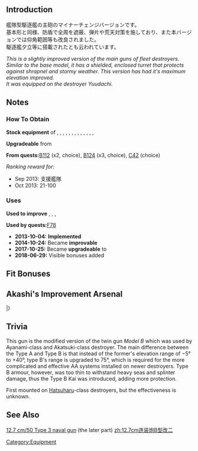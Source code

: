 {{EquipmentInfo|63}}


==Introduction==
艦隊型駆逐艦の主砲のマイナーチェンジバージョンです。<br>
基本形と同様、防盾で全周を遮蔽、弾片や荒天対策を施しており、また本バージョンでは仰角範囲等も改良されました。<br>
駆逐艦夕立等に搭載されたとも云われています。

''This is a slightly improved version of the main guns of fleet destroyers.''<br>
''Similar to the base model, it has a shielded, enclosed turret that protects against shrapnel and stormy weather. This version has had it's maximum elevation improved.<br>''
''It was equipped on the destroyer Yuudachi.''

==Notes==
<div class="mw-collapsible"><h3>How To Obtain</h3>
<div class="mw-collapsible-content">
'''Stock equipment''' of {{Ship/Link|Amagiri Kai}}, {{Ship/Link|Ayanami Kai Ni}}, {{Ship/Link|Ayanami Kai}}, {{Ship/Link|Harusame Kai}}, {{Ship/Link|Hatsuharu Kai Ni}}, {{Ship/Link|Kawakaze Kai Ni}}, {{Ship/Link|Kawakaze Kai}}, {{Ship/Link|Ooshio Kai Ni}}, {{Ship/Link|Oyashio Kai}}, {{Ship/Link|Sagiri Kai}}, {{Ship/Link|Shikinami Kai Ni}}, {{Ship/Link|Umikaze Kai}}, {{Ship/Link|Yamakaze Kai}}, {{Ship/Link|Yuudachi Kai Ni}}

'''Upgradeable''' from {{Equipment/Link|12.7cm Twin Gun Mount}}

'''From quests: '''[[Quests#B112|B112]] (x2, choice), [[Quests#B124|B124]] (x3, choice), [[Quests#C42|C42]] (choice)

''Ranking reward for:''
* Sep 2013: 支援艦隊
* Oct 2013: 21-100

</div></div>

<div class="mw-collapsible"><h3>Uses</h3>
<div class="mw-collapsible-content">
'''Used to improve''' {{Equipment/Link|12.7cm Twin Gun Mount Model B Kai 2}}, {{Equipment/Link|12.7cm Twin Gun Mount Model C Kai 2}}, {{Equipment/Link|QF 4.7inch Gun Mk.XII Kai}}, {{Equipment/Link|12.7cm Twin Gun Mount Model B Kai 4 (Wartime Modification) + Anti-Aircraft Fire Director}}

'''Used by quests: '''[[Quests#F78|F78]]

</div></div>


<div class="mw-collapsible><h3>Updates History</h3>
<div class="mw-collapsible-content>
* '''2013-10-04:''' '''Implemented'''
* '''2014-10-24:''' Became '''improvable'''
* '''2017-10-25:''' Became '''upgradeable''' to {{Equipment/Link|12.7cm Twin Gun Mount Model C Kai 2}}
* '''2018-06-29:''' Visible bonuses added
</div></div>

==Fit Bonuses==
{{:12.7cm Twin Gun Mount Model B Kai 2/Bonuses}}

==Akashi's Improvement Arsenal==
{{AkashiWorkshop}}
{{AkashiWorkshopLine
|Name=12.7cm Twin Mount Type-B Kai 2
|ItemType=RedGunLight
|Fuel=10
|Ammo=40
|Steel=70
|Baux=0
|Mats0-5=2/2
|Mats6-9=2/3
|Mats10=4/8
|Screws0-5=2/3
|Screws6-9=2/4
|Screws10=4/7
|EquipConsume0-5=-
|EquipConsume6-9=1x{{RedGunLight|12.7cm Twin Mount Type-B Kai 2}}
|EquipConsume10=3x{{RedGunLight|12.7cm Twin Gun Mount}}
|Mon=Y<br>A<br>K
|Tue=Y<br>A<br>K
|Wed=Y<br>A<br>K
|Thu=&nbsp;<br>&nbsp;<br>K
|2ndShip=[[Yuudachi#Second Upgrade|Yuudachi Kai Ni]]<br>[[Ayanami#Second Upgrade|Ayanami Kai Ni]]<br>[[Kawakaze#Second Upgrade|Kawakaze Kai Ni]]
|Notes=Upgrades to [[12.7cm Twin Mount Type-C Kai 2]].
}}
|}

==Trivia==
This gun is the modified version of the twin gun ''Model B'' which was used by Ayanami-class and Akatsuki-class destroyer. The main difference between the Type A and Type B is that instead of the former's elevation range of −5° to +40°, type B's range is upgraded to 75°, which is required for the more complicated and effective AA systems installed on newer destroyers. Type B armour, however, was too thin to withstand heavy seas and splinter damage, thus the Type B Kai was introduced, adding more protection.

First mounted on [[Hatsuharu]]-class destroyers, but the effectiveness is unknown.

==See Also==
[[wikipedia:12.7_cm/50_Type_3_naval_gun|12.7 cm/50 Type 3 naval gun]] (the later part)
{{Equipmentlist}}
[[Category:Equipment]]
[[zh:12.7cm连装炮B型改二]]